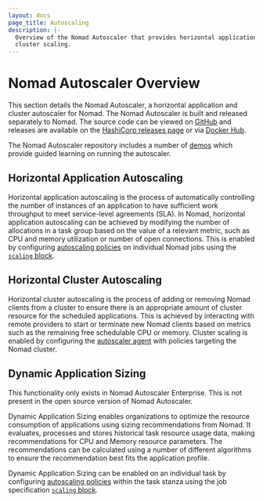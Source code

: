 ```yaml
---
layout: docs
page_title: Autoscaling
description: |-
  Overview of the Nomad Autoscaler that provides horizontal application and
  cluster scaling.
---
```


# Nomad Autoscaler Overview

This section details the Nomad Autoscaler, a horizontal application and cluster
autoscaler for Nomad. The Nomad Autoscaler is built and released separately to
Nomad. The source code can be viewed on [GitHub][autoscaler_github] and releases
are available on the [HashiCorp releases page][autoscaler_releases] or via
[Docker Hub][autoscaler_dockerhub].

The Nomad Autoscaler repository includes a number of [demos][autoscaler_demo]
which provide guided learning on running the autoscaler.

## Horizontal Application Autoscaling

Horizontal application autoscaling is the process of automatically controlling the
number of instances of an application to have sufficient work throughput to meet
service-level agreements (SLA). In Nomad, horizontal application autoscaling can
be achieved by modifying the number of allocations in a task group based on the
value of a relevant metric, such as CPU and memory utilization or number of open
connections. This is enabled by configuring [autoscaling policies][autoscaling_policy]
on individual Nomad jobs using the [`scaling` block][scaling_block].

## Horizontal Cluster Autoscaling

Horizontal cluster autoscaling is the process of adding or removing Nomad clients
from a cluster to ensure there is an appropriate amount of cluster resource for
the scheduled applications. This is achieved by interacting with remote providers
to start or terminate new Nomad clients based on metrics such as the remaining
free schedulable CPU or memory. Cluster scaling is enabled by configuring the
[autoscaler agent](/docs/autoscaling/agent#dir) with policies targeting the Nomad
cluster.

## Dynamic Application Sizing

<EnterpriseAlert>
  This functionality only exists in Nomad Autoscaler Enterprise. This is not
  present in the open source version of Nomad Autoscaler.
</EnterpriseAlert>

Dynamic Application Sizing enables organizations to optimize the resource
consumption of applications using sizing recommendations from Nomad. It evaluates,
processes and stores historical task resource usage data, making recommendations
for CPU and Memory resource parameters. The recommendations can be calculated
using a number of different algorithms to ensure the recommendation best fits
the application profile.

Dynamic Application Sizing can be enabled on an individual task by configuring
[autoscaling policies][autoscaling_policy] within the task stanza using the job
specification [`scaling` block][scaling_block].

[scaling_block]: /docs/job-specification/scaling#scaling-stanza

[autoscaling_policy]: /docs/autoscaling/policy

[autoscaler_github]: https://github.com/hashicorp/nomad-autoscaler

[autoscaler_releases]: https://releases.hashicorp.com/nomad-autoscaler/

[autoscaler_dockerhub]: https://hub.docker.com/r/hashicorp/nomad-autoscaler

[autoscaler_demo]: https://github.com/hashicorp/nomad-autoscaler-demos
